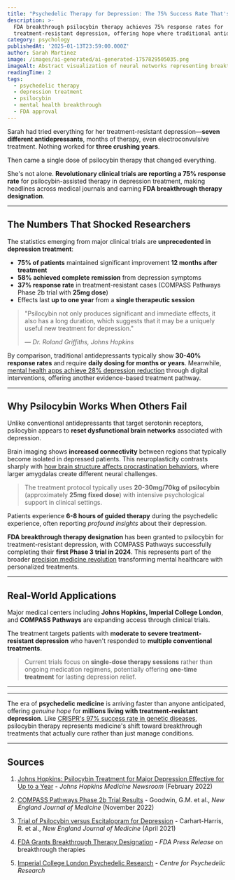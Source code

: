 ```yaml
---
title: "Psychedelic Therapy for Depression: The 75% Success Rate That's Revolutionizing Mental Health"
description: >-
  FDA breakthrough psilocybin therapy achieves 75% response rates for
  treatment-resistant depression, offering hope where traditional antidepressants fail
category: psychology
publishedAt: '2025-01-13T23:59:00.000Z'
author: Sarah Martinez
image: /images/ai-generated/ai-generated-1757829505035.png
imageAlt: Abstract visualization of neural networks representing breakthrough in depression treatment
readingTime: 2
tags:
  - psychedelic therapy
  - depression treatment
  - psilocybin
  - mental health breakthrough
  - FDA approval
---
```


Sarah had tried everything for her treatment-resistant depression—**seven different antidepressants**, months of therapy, even electroconvulsive treatment. Nothing worked for **three crushing years**.

Then came a single dose of psilocybin therapy that changed everything.

She's not alone. **Revolutionary clinical trials are reporting a 75% response rate** for psilocybin-assisted therapy in depression treatment, making headlines across medical journals and earning **FDA breakthrough therapy designation**.

---

## The Numbers That Shocked Researchers

The statistics emerging from major clinical trials are **unprecedented in depression treatment**:

- **75% of patients** maintained significant improvement **12 months after treatment**
- **58% achieved complete remission** from depression symptoms
- **37% response rate** in treatment-resistant cases (COMPASS Pathways Phase 2b trial with **25mg dose**)
- Effects last **up to one year** from a **single therapeutic session**

> "Psilocybin not only produces significant and immediate effects, it also has a long duration, which suggests that it may be a uniquely useful new treatment for depression."
>
> — *Dr. Roland Griffiths, Johns Hopkins*

By comparison, traditional antidepressants typically show **30-40% response rates** and require **daily dosing for months or years**. Meanwhile, [mental health apps achieve 28% depression reduction](/health/mental-health-apps-show-clinical-results) through digital interventions, offering another evidence-based treatment pathway.

---

## Why Psilocybin Works When Others Fail

Unlike conventional antidepressants that target serotonin receptors, psilocybin appears to **reset dysfunctional brain networks** associated with depression.

Brain imaging shows **increased connectivity** between regions that typically become isolated in depressed patients. This neuroplasticity contrasts sharply with [how brain structure affects procrastination behaviors](/psychology/the-psychology-behind-why-we-procrastinate-even-when-we-know), where larger amygdalas create different neural challenges.

> The treatment protocol typically uses **20-30mg/70kg of psilocybin** (approximately **25mg fixed dose**) with intensive psychological support in clinical settings.

Patients experience **6-8 hours of guided therapy** during the psychedelic experience, often reporting *profound insights* about their depression.

**FDA breakthrough therapy designation** has been granted to psilocybin for treatment-resistant depression, with COMPASS Pathways successfully completing their **first Phase 3 trial in 2024**. This represents part of the broader [precision medicine revolution](/health/precision-medicine-revolution-2025) transforming mental healthcare with personalized treatments.

---

## Real-World Applications

Major medical centers including **Johns Hopkins, Imperial College London**, and **COMPASS Pathways** are expanding access through clinical trials.

The treatment targets patients with **moderate to severe treatment-resistant depression** who haven't responded to **multiple conventional treatments**.

> Current trials focus on **single-dose therapy sessions** rather than ongoing medication regimens, potentially offering **one-time treatment** for lasting depression relief.

---

---

The era of **psychedelic medicine** is arriving faster than anyone anticipated, offering *genuine hope* for **millions living with treatment-resistant depression**. Like [CRISPR's 97% success rate in genetic diseases](/science/crispr-therapeutics-breakthrough-2025), psilocybin therapy represents medicine's shift toward breakthrough treatments that actually cure rather than just manage conditions.

---

## Sources

1. [Johns Hopkins: Psilocybin Treatment for Major Depression Effective for Up to a Year](https://www.hopkinsmedicine.org/news/newsroom/news-releases/2022/02/johns-hopkins-medicine-study-psilocybin-treatment-for-major-depression-effective-for-up-to-a-year-for-most-patients) - *Johns Hopkins Medicine Newsroom* (February 2022)

2. [COMPASS Pathways Phase 2b Trial Results](https://www.nejm.org/doi/full/10.1056/NEJMoa2206443) - Goodwin, G.M. et al., *New England Journal of Medicine* (November 2022)

3. [Trial of Psilocybin versus Escitalopram for Depression](https://www.nejm.org/doi/full/10.1056/NEJMoa2032994) - Carhart-Harris, R. et al., *New England Journal of Medicine* (April 2021)

4. [FDA Grants Breakthrough Therapy Designation](https://www.fda.gov/news-events/press-announcements/fda-approves-new-nasal-spray-medication-treatment-resistant-depression-available-only-certified) - *FDA Press Release* on breakthrough therapies

5. [Imperial College London Psychedelic Research](https://www.imperial.ac.uk/psychedelic-research-centre/research/) - *Centre for Psychedelic Research*